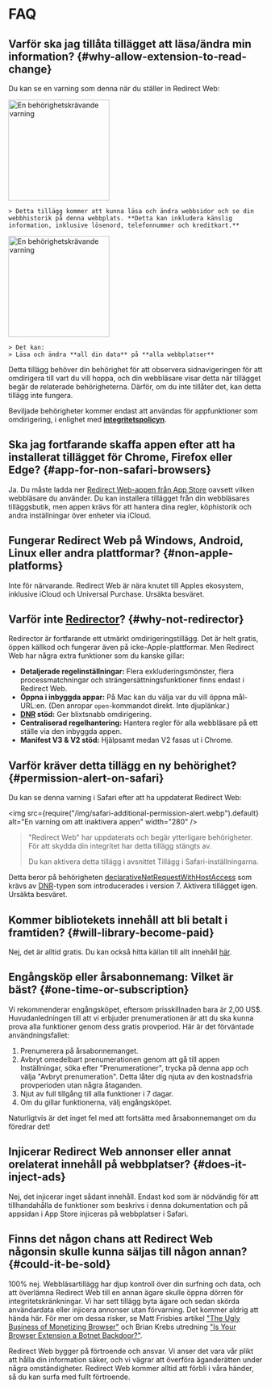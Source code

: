 
# FAQ

## Varför ska jag tillåta tillägget att läsa/ändra min information? {#why-allow-extension-to-read-change}

Du kan se en varning som denna när du ställer in Redirect Web:

<IfBrowserStore stores='appStore'>
    <Image src={PermissionAlertSafari} alt="En behörighetskrävande varning" width="200" margin="0 0 16px 0" hasShadow />

    > Detta tillägg kommer att kunna läsa och ändra webbsidor och se din webbhistorik på denna webbplats. **Detta kan inkludera känslig information, inklusive lösenord, telefonnummer och kreditkort.**
</IfBrowserStore>

<IfBrowserStore stores='appStore' includes={false}>
    <Image src={PermissionAlertChrome} alt="En behörighetskrävande varning" height="200" hasRoundedCorners hasShadow margin="0 0 16px 0" />

    > Det kan:  
    > Läsa och ändra **all din data** på **alla webbplatser**
</IfBrowserStore>

Detta tillägg behöver din behörighet för att observera sidnavigeringen för att omdirigera till vart du vill hoppa, och din webbläsare visar detta när tillägget begär de relaterade behörigheterna. Därför, om du inte tillåter det, kan detta tillägg inte fungera.

Beviljade behörigheter kommer endast att användas för appfunktioner som omdirigering, i enlighet med **[integritetspolicyn](./privacy-policy)**.

## Ska jag fortfarande skaffa appen efter att ha installerat tillägget för Chrome, Firefox eller Edge? {#app-for-non-safari-browsers}

Ja. Du måste ladda ner [Redirect Web-appen från App Store](https://apps.apple.com/app/id1571283503) oavsett vilken webbläsare du använder. Du kan installera tillägget från din webbläsares tilläggsbutik, men appen krävs för att hantera dina regler, köphistorik och andra inställningar över enheter via iCloud.

## Fungerar Redirect Web på Windows, Android, Linux eller andra plattformar? {#non-apple-platforms}

Inte för närvarande. Redirect Web är nära knutet till Apples ekosystem, inklusive iCloud och Universal Purchase. Ursäkta besväret.

## Varför inte [Redirector](https://github.com/einaregilsson/Redirector)? {#why-not-redirector}

Redirector är fortfarande ett utmärkt omdirigeringstillägg. Det är helt gratis, öppen källkod och fungerar även på icke-Apple-plattformar. Men Redirect Web har några extra funktioner som du kanske gillar:

* **Detaljerade regelinställningar:** Flera exkluderingsmönster, flera processmatchningar och strängersättningsfunktioner finns endast i Redirect Web.
* **Öppna i inbyggda appar:** På Mac kan du välja var du vill öppna mål-URL:en. (Den anropar `open`-kommandot direkt. Inte djuplänkar.)
* **[DNR](https://blog.mozilla.org/addons/2023/05/17/declarativenetrequest-available-in-firefox/) stöd:** Ger blixtsnabb omdirigering.
* **Centraliserad regelhantering:** Hantera regler för alla webbläsare på ett ställe via den inbyggda appen.
* **Manifest V3 & V2 stöd:** Hjälpsamt medan V2 fasas ut i Chrome.

## Varför kräver detta tillägg en ny behörighet? {#permission-alert-on-safari}

Du kan se denna varning i Safari efter att ha uppdaterat Redirect Web:

<img src={require("/img/safari-additional-permission-alert.webp").default} alt="En varning om att inaktivera appen" width="280" />

> "Redirect Web" har uppdaterats och begär ytterligare behörigheter. För att skydda din integritet har detta tillägg stängts av.
>
> Du kan aktivera detta tillägg i avsnittet Tillägg i Safari-inställningarna.

Detta beror på behörigheten [declarativeNetRequestWithHostAccess](https://developer.apple.com/documentation/safariservices/safari_web_extensions/blocking_content_with_your_safari_web_extension) som krävs av [DNR](./rule-settings#type)-typen som introducerades i version 7. Aktivera tillägget igen. Ursäkta besväret.

## Kommer bibliotekets innehåll att bli betalt i framtiden? {#will-library-become-paid}

Nej, det är alltid gratis. Du kan också hitta källan till allt innehåll [här](https://github.com/mshibanami/redirect-web/tree/main/library).

## Engångsköp eller årsabonnemang: Vilket är bäst? {#one-time-or-subscription}

Vi rekommenderar engångsköpet, eftersom prisskillnaden bara är 2,00 US$.
Huvudanledningen till att vi erbjuder prenumerationen är att du ska kunna prova alla funktioner genom dess gratis provperiod. Här är det förväntade användningsfallet:

1. Prenumerera på årsabonnemanget.
2. Avbryt omedelbart prenumerationen genom att gå till appen Inställningar, söka efter "Prenumerationer", trycka på denna app och välja "Avbryt prenumeration". Detta låter dig njuta av den kostnadsfria provperioden utan några åtaganden.
3. Njut av full tillgång till alla funktioner i 7 dagar.
4. Om du gillar funktionerna, välj engångsköpet.

Naturligtvis är det inget fel med att fortsätta med årsabonnemanget om du föredrar det!

## Injicerar Redirect Web annonser eller annat orelaterat innehåll på webbplatser? {#does-it-inject-ads}

Nej, det injicerar inget sådant innehåll. Endast kod som är nödvändig för att tillhandahålla de funktioner som beskrivs i denna dokumentation och på appsidan i App Store injiceras på webbplatser i Safari.

## Finns det någon chans att Redirect Web någonsin skulle kunna säljas till någon annan? {#could-it-be-sold}

100% nej. Webbläsartillägg har djup kontroll över din surfning och data, och att överlämna Redirect Web till en annan ägare skulle öppna dörren för integritetskränkningar. Vi har sett tillägg byta ägare och sedan skörda användardata eller injicera annonser utan förvarning. Det kommer aldrig att hända här. För mer om dessa risker, se Matt Frisbies artikel ["The Ugly Business of Monetizing Browser"](https://mattfrisbie.substack.com/p/the-ugly-business-of-monetizing-browser) och Brian Krebs utredning ["Is Your Browser Extension a Botnet Backdoor?"](https://krebsonsecurity.com/2021/03/is-your-browser-extension-a-botnet-backdoor/).

Redirect Web bygger på förtroende och ansvar. Vi anser det vara vår plikt att hålla din information säker, och vi vägrar att överföra äganderätten under några omständigheter. Redirect Web kommer alltid att förbli i våra händer, så du kan surfa med fullt förtroende.
